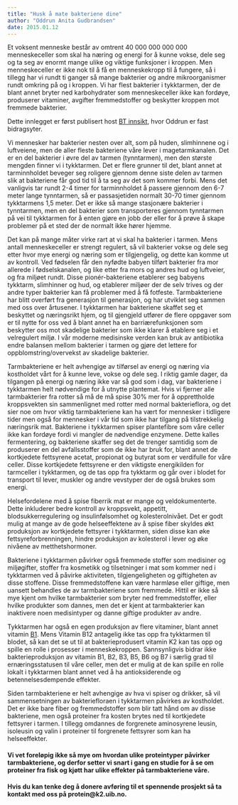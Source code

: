 ```yaml
---
title: "Husk å mate bakteriene dine"
author: "Oddrun Anita Gudbrandsen"
date: 2015.01.12
---
```


Et voksent menneske består av omtrent 40 000 000 000 000 menneskeceller som skal ha næring og energi for å kunne vokse, dele seg og ta seg av enormt mange ulike og viktige funksjoner i kroppen. Men menneskeceller er ikke nok til å få en menneskekropp til å fungere, så i tillegg har vi rundt ti ganger så mange bakterier og andre mikroorganismer rundt omkring på og i kroppen. Vi har flest bakterier i tykktarmen, der de blant annet bryter ned karbohydrater som menneskeceller ikke kan fordøye, produserer vitaminer, avgifter fremmedstoffer og beskytter kroppen mot fremmede bakterier.

Dette innlegget er først publisert host [BT innsikt](http://innsikt.bt.no/husk-a-mate-bakteriene-dine/), hvor Oddrun er fast bidragsyter.

Vi mennesker har bakterier nesten over alt, som på huden, slimhinnene og i luftveiene, men de aller fleste bakteriene våre lever i magetarmkanalen. Det er en del bakterier i øvre del av tarmen (tynntarmen), men den største mengden finner vi i tykktarmen. Det er flere grunner til det, blant annet at tarminnholdet beveger seg roligere gjennom denne siste delen av tarmen slik at bakteriene får god tid til å ta seg av det som kommer forbi. Mens det vanligvis tar rundt 2-4 timer for tarminnholdet å passere gjennom den 6-7 meter lange tynntarmen, så er passasjetiden normalt 30-70 timer gjennom tykktarmens 1,5 meter. Det er ikke så mange stasjonære bakterier i tynntarmen, men en del bakterier som transporteres gjennom tynntarmen på vei til tykktarmen for å enten gjøre en jobb der eller for å prøve å skape problemer på et sted der de normalt ikke hører hjemme.

Det kan på mange måter virke rart at vi skal ha bakterier i tarmen. Mens antall menneskeceller er strengt regulert, så vil bakterier vokse og dele seg etter hvor mye energi og næring som er tilgjengelig, og dette kan komme ut av kontroll. Ved fødselen får den nyfødte babyen tilført bakterier fra mor allerede i fødselskanalen, og like etter fra mors og andres hud og luftveier, og fra miljøet rundt. Disse pionér-bakteriene etablerer seg babyens tykktarm, slimhinner og hud, og etablerer miljøer der de selv trives og der andre typer bakterier kan få problemer med å få fotfeste. Tarmbakteriene har blitt overført fra generasjon til generasjon, og har utviklet seg sammen med oss over årtusener. I tykktarmen har bakteriene skaffet seg et beskyttet og næringsrikt hjem, og til gjengjeld utfører de flere oppgaver som er til nytte for oss ved å blant annet ha en barriærefunksjonen som beskytter oss mot skadelige bakterier som ikke klarer å etablere seg i et velregulert miljø. I vår moderne medisinske verden kan bruk av antibiotika endre balansen mellom bakterier i tarmen og gjøre det lettere for oppblomstring/overvekst av skadelige bakterier.

Tarmbakteriene er helt avhengige av tilførsel av energi og næring via kostholdet vårt for å kunne leve, vokse og dele seg. I riktig gamle dager, da tilgangen på energi og næring ikke var så god som i dag, var bakteriene i tykktarmen helt nødvendige for å utnytte plantemat. Hvis vi fjerner alle tarmbakterier fra rotter så må de må spise 30% mer for å opprettholde kroppsvekten sin sammenlignet med rotter med normal bakterieflora, og det sier noe om hvor viktig tarmbakteriene kan ha vært for mennesker i tidligere tider men også for mennesker i vår tid som ikke har tilgang på tilstrekkelig næringsrik mat. Bakteriene i tykktarmen spiser plantefibre som våre celler ikke kan fordøye fordi vi mangler de nødvendige enzymene. Dette kalles fermentering, og bakteriene skaffer seg det de trenger samtidig som de produserer en del avfallsstoffer som de ikke har bruk for, blant annet de kortkjedete fettsyrene acetat, propionat og butyrat som er verdifulle for våre celler. Disse kortkjedete fettsyrene er den viktigste energikilden for tarmceller i tykktarmen, og de tas opp fra tykktarm og går over i blodet for transport til lever, muskler og andre vevstyper der de også brukes som energi.

Helsefordelene med å spise fiberrik mat er mange og veldokumenterte. Dette inkluderer bedre kontroll av kroppsvekt, appetitt, blodsukkerregulering og insulinfølsomhet og kolesterolnivået. Det er godt mulig at mange av de gode helseeffektene av å spise fiber skyldes økt produksjon av kortkjedete fettsyrer i tykktarmen, siden disse kan øke fettsyreforbrenningen, hindre produksjon av kolesterol i lever og øke nivåene av metthetshormoner.

Bakteriene i tykktarmen påvirker også fremmede stoffer som medisiner og miljøgifter, stoffer fra kosmetikk og tilsetninger i mat som kommer ned i tykktarmen ved å påvirke aktiviteten, tilgjengeligheten og giftigheten av disse stoffene. Disse fremmedstoffene kan være harmløse eller giftige, men uansett behandles de av tarmbakteriene som fremmede. Hittil er ikke så mye kjent om hvilke tarmbakterier som bryter ned fremmedstoffer, eller hvilke produkter som dannes, men det er kjent at tarmbakterier kan inaktivere noen medisintyper og danne giftige produkter av andre.

Tykktarmen har også en egen produksjon av flere vitaminer, blant annet vitamin [B1](naeringsstoffer/thiamin.qmd). Mens Vitamin B12 antagelig ikke tas opp fra tykktarmen til blodet, så kan det se ut til at bakterieprodusert vitamin K2 kan tas opp og spille en rolle i prosesser i menneskekroppen. Sannsynligvis bidrar ikke bakterieproduksjon av vitamin B1, B2, B3, B5, B6 og B7 i særlig grad til ernæringsstatusen til våre celler, men det er mulig at de kan spille en rolle lokalt i tykktarmen blant annet ved å ha antioksiderende og betennelsesdempende effekter.

Siden tarmbakteriene er helt avhengige av hva vi spiser og drikker, så vil sammensetningen av bakteriefloraen i tykktarmen påvirkes av kostholdet. Det er ikke bare fiber og fremmedstoffer som blir tatt hånd om av disse bakteriene, men også proteiner fra kosten brytes ned til kortkjedete fettsyrer i tarmen. I tillegg omdannes de forgrenete aminosyrene leusin, isoleusin og valin i proteiner til forgrenete fettsyrer som kan ha helseeffekter.

#### Vi vet foreløpig ikke så mye om hvordan ulike proteintyper påvirker tarmbakteriene, og derfor setter vi snart i gang en studie for å se om proteiner fra fisk og kjøtt har ulike effekter på tarmbakteriene våre.

#### Hvis du kan tenke deg å donere avføring til et spennende prosjekt så ta kontakt med oss på protein\@k2.uib.no.
